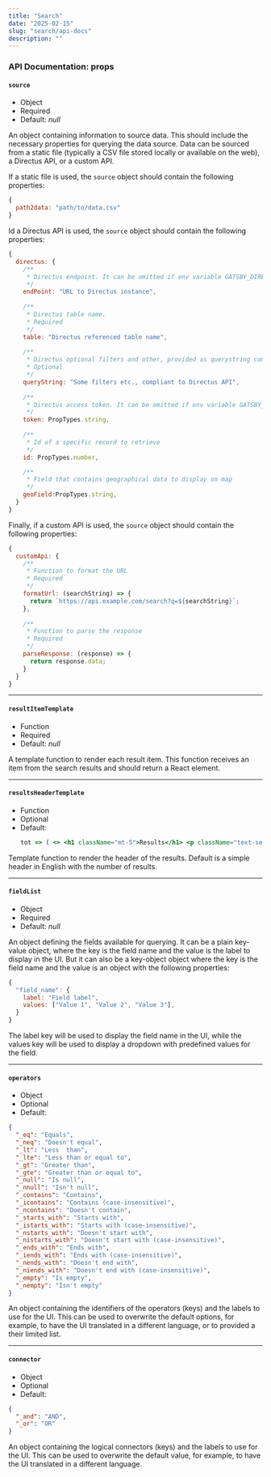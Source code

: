 ```yaml
---
title: "Search"
date: "2025-02-15"
slug: "search/api-docs"
description: ""
---
```



### API Documentation: props

#### `source`
- Object
- Required
- Default: _null_

An object containing information to source data. This should include the necessary properties for querying the data source.
Data can be sourced from a static file (typically a CSV file stored locally or available on the web), a Directus API, or a custom API.

If a static file is used, the `source` object should contain the following properties:
```jsx
{
  path2data: "path/to/data.csv"
}
```

Id a Directus API is used, the `source` object should contain the following properties:
```jsx
{
  directus: {
    /**
     * Directus endpoint. It can be omitted if env variable GATSBY_DIRECTUS_ENDPOINT is set.
     */
    endPoint: "URL to Directus instance",
  
    /**
     * Directus table name.
     * Required
     */
    table: "Directus referenced table name",
    
    /**
     * Directus optional filters and other, provided as querystring compatible to Directus API
     * Optional
     */
    queryString: "Some filters etc., compliant to Directus API",
    
    /**
     * Directus access token. It can be omitted if env variable GATSBY_DIRECTUS_TOKEN is set.
     */
    token: PropTypes.string,
    
    /**
     * Id of a specific record to retrieve
     */
    id: PropTypes.number,

    /**
     * Field that contains geographical data to display on map
     */
    geoField:PropTypes.string,
  }
}
```

Finally, if a custom API is used, the `source` object should contain the following properties:
```jsx
{
  customApi: {
    /**
     * Function to format the URL
     * Required
     */
    formatUrl: (searchString) => {
      return `https://api.example.com/search?q=${searchString}`;
    },
    
    /**
     * Function to parse the response
     * Required
     */
    parseResponse: (response) => {
      return response.data;
    }
  }
}
```

---

#### `resultItemTemplate`
- Function
- Required
- Default: _null_

A template function to render each result item. This function receives an item from the search results and should return a React element.

---

#### `resultsHeaderTemplate`
- Function
- Optional
- Default:
  ```jsx
  tot => ( <> <h1 className="mt-5">Results</h1> <p className="text-secondary">— {tot} records found</p> </> )
  ```

Template function to render the header of the results. Default is a simple header in English with the number of results.

---

#### `fieldList`
- Object
- Required
- Default: _null_ 

An object defining the fields available for querying. It can be a plain key-value object, where the key is the field name and the value is the label to display in the UI.
But it can also be a key-object object where the key is the field name and the value is an object with the following properties:
```jsx
{
  "field_name": {
    label: "Field label",
    values: ["Value 1", "Value 2", "Value 3"],
  }
}
```

The label key will be used to display the field name in the UI, while the values key will be used to display a dropdown with predefined values for the field.

---

#### `operators`
- Object
- Optional
- Default:
```json
{
  "_eq": "Equals",
  "_neq": "Doesn't equal",
  "_lt": "Less  than",
  "_lte": "Less than or equal to",
  "_gt": "Greater than",
  "_gte": "Greater than or equal to",
  "_null": "Is null",
  "_nnull": "Isn't null",
  "_contains": "Contains",
  "_icontains": "Contains (case-insensitive)",
  "_ncontains": "Doesn't contain",
  "_starts_with": "Starts with",
  "_istarts_with": "Starts with (case-insensitive)",
  "_nstarts_with": "Doesn't start with",
  "_nistarts_with": "Doesn't start with (case-insensitive)",
  "_ends_with": "Ends with",
  "_iends_with": "Ends with (case-insensitive)",
  "_nends_with": "Doesn't end with",
  "_niends_with": "Doesn't end with (case-insensitive)",
  "_empty": "Is empty",
  "_nempty": "Isn't empty"
}
```

An object containing the identifiers of the operators (keys) and the labels to use for the UI.
This can be used to overwrite the default options, for example, to have the UI translated in a different language, or to provided a their limited list.

---

#### `connector`
- Object
- Optional
- Default:
```json
{
  "_and": "AND",
  "_or": "OR"
}
```
An object containing the logical connectors (keys) and the labels to use for the UI. This can be used to overwrite the default value, for example, to have the UI translated in a different language.

